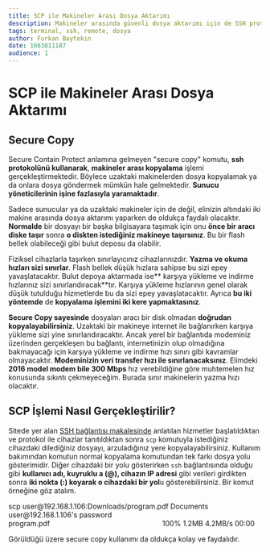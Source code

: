 ```yaml
---
title: SCP ile Makineler Arası Dosya Aktarımı
description: Makineler arasında güvenli dosya aktarımı için de SSH protokolünü kullanabileceğinizi biliyor muydunuz?
tags: terminal, ssh, remote, dosya
author: Furkan Baytekin
date: 1663811187
audience: 1
---
```



# SCP ile Makineler Arası Dosya Aktarımı

## Secure Copy

Secure Contain Protect anlamına gelmeyen "secure copy" komutu, **ssh protokolünü kullanarak**, **makineler arası kopyalama** işlemi gerçekleştirmektedir. Böylece uzaktaki makinelerden dosya kopyalamak ya da onlara dosya göndermek mümkün hale gelmektedir. **Sunucu yöneticilerinin işine fazlasıyla yaramaktadır**.

Sadece sunucular ya da uzaktaki makineler için de değil, elinizin altındaki iki makine arasında dosya aktarımı yaparken de oldukça faydalı olacaktır. **Normalde** bir dosyayı bir başka bilgisayara taşımak için onu **önce bir aracı diske taşır** sonra **o diskten istediğiniz makineye taşırsınız**. Bu bir flash bellek olabileceği gibi bulut deposu da olabilir.

Fiziksel cihazlarla taşırken sınırlayıcınız cihazlarınızdır. **Yazma ve okuma hızları sizi sınırlar**. Flash bellek düşük hızlara sahipse bu sizi epey yavaşlatacaktır. Bulut depoya aktarmada ise** karşıya yükleme ve indirme hızlarınız sizi sınırlandıracak**tır. Karşıya yükleme hızlarının genel olarak düşük tutulduğu hizmetlerde bu da sizi epey yavaşlatacaktır. Ayrıca **bu iki yöntemde** de **kopyalama işlemini iki kere yapmaktasınız**.

**Secure Copy sayesinde** dosyaları aracı bir disk olmadan **doğrudan kopyalayabilirsiniz**. Uzaktaki bir makineye internet ile bağlanırken karşıya yükleme sizi yine sınırlandıracaktır. Ancak yerel bir bağlantıda modeminiz üzerinden gerçekleşen bu bağlantı, internetinizin olup olmadığına bakmayacağı için karşıya yükleme ve indirme hızı sınırı gibi kavramlar olmayacaktır. **Modeminizin veri transfer hızı ile sınırlanacaksınız**. Elimdeki **2016 model modem bile 300 Mbps** hız verebildiğine göre muhtemelen hız konusunda sıkıntı çekmeyeceğim. Burada sınır makinelerin yazma hızı olacaktır.

## SCP İşlemi Nasıl Gerçekleştirilir?

Sitede yer alan [SSH bağlantısı makalesinde](/makale/rehber/uzaktaki_makineyi_ssh_protokolu_ile_yonetin) anlatılan hizmetler başlatıldıktan ve protokol ile cihazlar tanıtıldıktan sonra `scp` komutuyla istediğiniz cihazdaki dilediğiniz dosyayı, arzuladığınız yere kopyalayabilirsiniz. Kullanım bakımından komutun normal kopyalama komutundan tek farkı dosya yolu gösterimidir. Diğer cihazdaki bir yolu gösterirken `ssh` bağlantısında olduğu gibi **kullanıcı adı, kuyruklu a (@), cihazın IP adresi** gibi verileri girdikten sonra **iki nokta (:) koyarak o cihazdaki bir yol**u gösterebilirsiniz. Bir komut örneğine göz atalım.

<Window>
<Terminal>scp user@192.168.1.106:Downloads/program.pdf Documents</Terminal>
<Output>user@192.168.1.106&#39;s password<br />
program.pdf&emsp;&emsp;&emsp;&emsp;&emsp;&emsp;&emsp;&emsp;&emsp;&emsp;&emsp;&emsp;&emsp;&emsp;&emsp;&emsp;100% 1.2MB 4.2MB/s 00:00</Output>
</Window>

Görüldüğü üzere secure copy kullanımı da oldukça kolay ve faydalıdır.